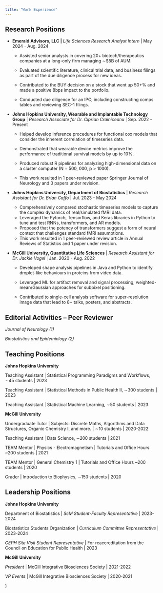 ```yaml
---
title: "Work Experience"
---
```


## Research Positions

-   **Emerald Advisors, LLC \|** *Life Sciences Research Analyst Intern* \| May 2024 - Aug. 2024

    -   Assisted senior analysts in covering 20+ biotech/therapeutics companies at a long-only firm managing ∼\$5B of AUM.

    -   Evaluated scientific literature, clinical trial data, and business filings as part of the due diligence process for new ideas.

    -   Contributed to the BUY decision on a stock that went up 50+% and made a positive 8bps impact to the portfolio.

    -   Conducted due diligence for an IPO, including constructing comps tables and reviewing SEC-1 filings.

-   **Johns Hopkins University, Wearable and Implantable Technology Group** \| *Research Associate for Dr. Ciprian Crainiceanu* \| Sep. 2022 - Present

    -   Helped develop inference procedures for functional cox models that consider the inherent correlation of timeseries data.

    -   Demonstrated that wearable device metrics improve the performance of traditional survival models by up to 10%.

    -   Produced robust R pipelines for analyzing high-dimensional data on a cluster computer (N = 500, 000, p \> 1000).

    -   This work resulted in 1 peer-reviewed paper Springer Journal of Neurology and 3 papers under revision.

-   **Johns Hopkins University, Department of Biostatistics** \| *Research Assistant for Dr. Brian Caffo* \| Jul. 2023 - May 2024

    -   Comprehensively compared stochastic timeseries models to capture the complex dynamics of real/simulated fMRI data.
    -   Leveraged the Pytorch, Tensorflow, and Keras libraries in Python to tune and test RNNs, transformers, and AR models.
    -   Proposed that the potency of transformers suggest a form of neural context that challenges standard fMRI assumptions.
    -   This work resulted in 1 peer-reviewed review article in Annual Reviews of Statistics and 1 paper under revision.

-   **McGill University, Quantitative Life Sciences** \| *Research Assistant for Dr. Jackie Vogel* \| Jan. 2020 - Aug. 2022

    -   Developed shape analysis pipelines in Java and Python to identify droplet-like behaviours in proteins from video data.

    -   Leveraged ML for artifact removal and signal processing; weighted-mean/Gaussian approaches for subpixel positioning.

    -   Contributed to single-cell analysis software for super-resolution image data that lead to 8+ talks, posters, and abstracts.

## Editorial Activities – Peer Reviewer

*Journal of Neurology (1)*

*Biostatistics and Epidemiology (2)*

## Teaching Positions

**Johns Hopkins University**

Teaching Assistant \| Statistical Programming Paradigms and Workflows, ∼45 students \| 2023

Teaching Assistant \| Statistical Methods in Public Health II, ∼300 students \| 2023

Teaching Assistant \| Statistical Machine Learning, ∼50 students \| 2023

**McGill University**

Undergraduate Tutor \| Subjects: Discrete Maths, Algorithms and Data Structures, Organic Chemistry I, and more. \| ∼10 students \| 2020-2022

Teaching Assistant \| Data Science, ∼200 students \| 2021

TEAM Mentor \| Physics - Electromagnetism \| Tutorials and Office Hours \~200 students \| 2021

TEAM Mentor \| General Chemistry 1 \| Tutorials and Office Hours \~200 students \| 2020

Grader \| Introduction to Biophysics, ∼150 students \| 2020

## Leadership Positions

**Johns Hopkins University**

Department of Biostatistics \| *ScM Student-Faculty Representative* \| 2023-2024

Biostatistics Students Organization \| *Curriculum Committee Representative* \| 2023-2024

*CEPH Site Visit Student Representative* \| For reaccreditation from the Council on Education for Public Health \| 2023

**McGill University**

*President* \| McGill Integrative Biosciences Society \| 2021-2022

*VP Events* \| McGill Integrative Biosciences Society \| 2020-2021

\comment{## Miscellaneous Positions}
